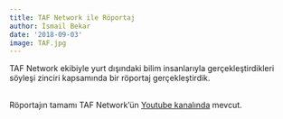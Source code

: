 ```yaml
---
title: TAF Network ile Röportaj
author: İsmail Bekar
date: '2018-09-03'
image: TAF.jpg
---
```


TAF Network ekibiyle yurt dışındaki bilim insanlarıyla gerçekleştirdikleri söyleşi zinciri kapsamında bir röportaj gerçekleştirdik.

\
Röportajın tamamı TAF Network'ün [Youtube kanalında](https://www.youtube.com/watch?v=1vO27nLm5Os&t=17s) mevcut.
